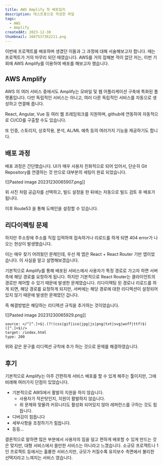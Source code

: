 ```yaml
---
title: AWS Amplify 첫 배포일지
description: 테스트용으로 작성한 파일
tags:
  - AWS
  - Amplify
createdAt: 2023-12-30
thumbnail: 1687537362211.png
---
```

이번에 프로젝트를 배포하며 생겼던 이들과 그 과정에 대해 서술해보고자 합니다.
때는 프로젝트가 거의 마무리 되던 때였습니다. AWS를 거의 접해본 적이 없던 저는, 이번 기회에 AWS Amplify를 이용하여 배포를 해보고자 했습니다.

## AWS Amplify 

AWS 의 여러 서비스 중에서도 Amplify는 모바일 및 웹 어플리케이션 구축에 특화된 플랫폼입니다. 다만 독립적인 서비스는 아니고, 여러 다른 독립적인 서비스를 자동으로 생성하고 연결해 줍니다. 

React, Angular, Vue 등 여러 웹 프레임워크를 지원하며, github에 연동하여 자동적으로 CI/CD를 구출할 수도 있습니다. 

또 인증, 스토리지, 상호작용, 분석, AL/ML 예측 등의 여러가지 기능을 제공하기도 합니다. 


## 배포 과정 

배포 과정은 간단했습니다. UI가 매우 사용자 친화적으로 되어 있어서, 단순히 Git Repository를 연결하는 것 만으로 대부분의 세팅이 완료 되었습니다.

![[Pasted image 20231230065907.png]]

위 사진 처럼 공급자를 선택하고, 빌드 설정을 한 뒤에는 자동으로 빌드 검토 후 배포가 됩니다. 

이후 Route53 을 통해 도메인을 설정할 수 있습니다. 

## 리다이렉팅 문제

하지만 주소창에 주소를 직접 입력하여 접속하거나 리로드를 하게 되면 404 error가 나오는 현상이 발생했습니다. 

이는 매우 찾기 어려웠던 문제인데, 우선 제 앱은 React + React Router 기반 앱이었습니다. 이 사실을 알고 설명해보겠습니다.

기본적으로 Amplify를 통해 배포된 서비스에서 사용자가 특정 경로로 가고자 하면 서버측에 해당 경로를 요청하게 됩니다. 하지만 기본적으로 React Router는 클라이언트의 경로만 제어할 수 있기 때문에 발생한 문제였습니다. 리다이렉팅 된 경로나 리로드를 하게 되면, 해당 경로를 요청하게 되지만, 서버에는 해당 경로에 대한 리디렉션이 설정되어 있지 않기 때문에 발생한 문제였던 겁니다.

즉 해결방법은 해당하는 리디렉션 규칙을 추가하는 것이었습니다.

![[Pasted image 20231230065929.png]]

```
source: </^[^.]+$|.(?!(css|gif|ico|jpg|js|png|txt|svg|woff|ttf)$)([^.]+$)/>  
target: /index.html  
type: 200
```

위와 같은 문구를 리디렉션 규칙에 추가 하는 것으로 문제를 해결하였습니다.

## 후기

기본적으로 Amplify는 아주 간편하게 서비스 배포를 할 수 있게 해주는 툴이지만, 그에 비례해 여러가지 단점이 있었습니다.

- 기본적으로 AWS에서 활발히 지원을 하지 않습니다.
	- 사용자가 적은탓인지, 지원이 활발하지 않습니다.
	- 위 문제와 맞물려 커뮤니티도 활성화 되어있지 않아 레퍼런스를 구하는 것도 힘듭니다.
- 디버깅이 힘듭니다
- 세부사항을 조정하기가 힘듭니다.
- 등등...

결론적으로 말하면 많은 부분에서 사용자의 짐을 덜고 편하게 배포할 수 있게 만드는 것은 맞지만, 대형 서비스에서 쓸만한 서비스는 아니라고 느꼈습니다. 소규모 프로젝트나 1인 프로젝트 등에서는 훌륭한 서비스지만, 규모가 커질수록 유지보수 측면에서 불리한 선택지라고 느껴지는 서비스 였습니다.
